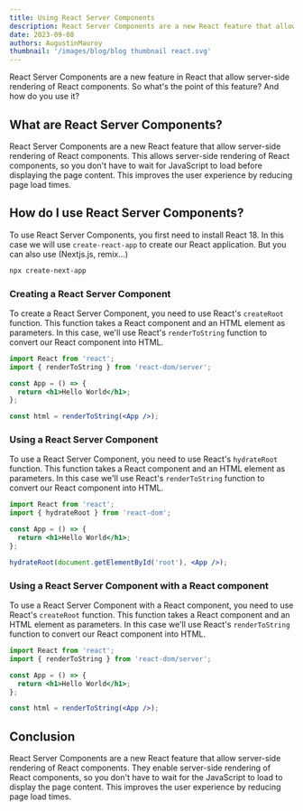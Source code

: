 ```yaml
---
title: Using React Server Components
description: React Server Components are a new React feature that allow server-side rendering of React components. So what's the point of this feature? And how do you use it?
date: 2023-09-08
authors: AugustinMauroy
thumbnail: '/images/blog/blog thumbnail react.svg'
---
```


React Server Components are a new feature in React that allow server-side rendering of React components. So what's the point of this feature? And how do you use it?

## What are React Server Components?

React Server Components are a new React feature that allow server-side rendering of React components. This allows server-side rendering of React components, so you don't have to wait for JavaScript to load before displaying the page content. This improves the user experience by reducing page load times.

## How do I use React Server Components?

To use React Server Components, you first need to install React 18. In this case we will use `create-react-app` to create our React application. But you can also use (Nextjs.js, remix...)

```bash
npx create-next-app
```

### Creating a React Server Component

To create a React Server Component, you need to use React's `createRoot` function. This function takes a React component and an HTML element as parameters. In this case, we'll use React's `renderToString` function to convert our React component into HTML.

```jsx
import React from 'react';
import { renderToString } from 'react-dom/server';

const App = () => {
  return <h1>Hello World</h1>;
};

const html = renderToString(<App />);
```

### Using a React Server Component

To use a React Server Component, you need to use React's `hydrateRoot` function. This function takes a React component and an HTML element as parameters. In this case we'll use React's `renderToString` function to convert our React component into HTML.

```jsx
import React from 'react';
import { hydrateRoot } from 'react-dom';

const App = () => {
  return <h1>Hello World</h1>;
};

hydrateRoot(document.getElementById('root'), <App />);
```

### Using a React Server Component with a React component

To use a React Server Component with a React component, you need to use React's `createRoot` function. This function takes a React component and an HTML element as parameters. In this case we'll use React's `renderToString` function to convert our React component into HTML.

```jsx
import React from 'react';
import { renderToString } from 'react-dom/server';

const App = () => {
  return <h1>Hello World</h1>;
};

const html = renderToString(<App />);
```

## Conclusion

React Server Components are a new React feature that allow server-side rendering of React components. They enable server-side rendering of React components, so you don't have to wait for the JavaScript to load to display the page content. This improves the user experience by reducing page load times.
